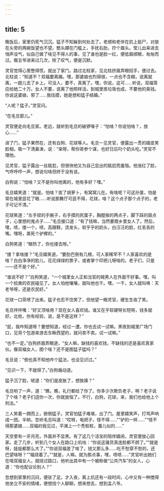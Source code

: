 ```yaml
---
---
---
```

title: 5
---



晚饭后，家里仍死气沉沉。猛子不知躲到何处去了。老顺和老伴在炕上挺尸，对放在头旁的两碗饭望也不望。憨头蹲在门槛上，手抚右肋，拧个眉头。莹儿出来进去悄声没气，似自己做了啥见不得人的事，见了谁也是脸一红，便低眉顺眼，匆匆而过。瘸五爷进来过几次，除了叹气，便是沉默。

灵官觉得心里憋得慌，就出了家门。路过北柱家，见北柱挤眉弄眼招手，便过去。北柱说：“知道不？双福要离婚。嘿，那婆娘也烈得很，一点也不含糊，说离就离，一趟儿去了乡上。可没人，要不，真离了。嘿，你说，这可……听说，双福答应给她二十万。女人不要，说离了他照样活。到城里拣垃圾也成，不要他的臭钱。你说这婆娘，邪了……我估摸，她是想和猛子结婚。”

“人呢？猛子。”灵官问。

“在毛旦那儿。”

灵官便走向毛旦家。老远，就听到毛旦的破锣嗓子：“怕啥？你说怕啥？，放心……”

进了门，猛子果然在，还有白狗、花球等人。毛旦一见灵官，便露出一贯的嬉皮笑脸相，吸一下清鼻涕，说：“来呀，帮你哥参个谋，也好日后叼个奶头吃。”灵官不理他。

见灵官，猛子露出一丝尴尬，但很快他又为自己显出的尴尬而羞恼。他涨红了脸，气呼呼哼一声，想说句啥但终于没有说。

白狗说：“怕啥？又不是你叫他离的，他有多好？嘿。”

毛旦嬉笑道：“就是。怕啥？拔了胡萝卜，有窝窝儿在。有啥呢？可这孙蛋，怕是常在城里逛花了眼……听说那舞厅可逛不得，花球，啥？这个点子那个点子的，老子可记不清。”

花球笑道：“左手捏的手腕子，右手摸的尻蛋子，胸膛挨的两点子，脚下踩的鼓点子，心里想的鬼点子……”毛旦接口道：“有了钱嘛，当然要蹬乡里女人了。然后，嘿，啧，搂一个，啧，高跟鞋，烫发头，软乎乎的奶头，白汪汪的脸，红丢丢的嘴。嘿呀，美死个驴撵的。”

白狗笑道：“眼热了，你也搂去呀。”

“搂？拿啥搂？”毛旦嬉笑道，“要肋巴倒有几根，可人家稀罕不？人家喜欢的是啥？白白净净的脸儿，花花绿绿的票子，或者掌个印把儿呀啥的。老子们，只是——还不是个好。”

“谁说不好？”白狗笑道，“一个城里女人正和当官的贼男人在外面干好事。嘿，叫一个拾粪的农民碰见了。女人怕他嚷嚷，就叫他也干。嘿，一干，女人就叫唤：天老爷呀，还是农民好。”

花球一口茶喷了出来。猛子也忍不住笑了，但他望一眼灵官，硬生生收了笑。

毛旦拌拌嘴：“好又顶啥用？现在女人喜欢钱。谁又在乎软硬呀长短呀，钱多就好。北柱，你有经验，说，是不是这样？”

“屁，我咋知道呀？要想知道，经过一遭。你也去试一试嘛。黑夜到城里广场门口，见背个包游来游去东瞅西望的，就问卖不卖。试一试嘛。”

“也不一定。”白狗挤眉弄眼道，“女人嘛，缺钱的喜欢钱，不缺钱的还是喜欢真家伙。像双福女人，图个啥？还不是图猛子猛吗？”

毛旦说：“倒也真不知他咋个猛法，也没见识过。”

“见识一下，不就得了。”白狗煽动道。

猛子沉了脸，唬道：“你们是皮胀了，想挨揍？”

毛旦哟了一声，道：“瞧，瞧，礼行都给了你了。你多少次欺负老子，啊？老子说了个啥？老子们逗你一次，你就放恼了。不行，白狗，花球，来，我们也给他上个刑法。”

三人笑着一拥而上，掀倒猛子。灵官怕猛子难堪，出了门。屋里嬉笑声，打骂声响成一团。半晌，忽听毛旦叫道：“哎呀，电把子，怪不得……”“驴的一样……”“怪不得那婆娘……双福的我见过，平滩上一个秃桩桩，蚕儿似的……”

天空里有一牙月亮，外面并不显黑。有了这几个活宝的陪伴嬉闹，灵官便放心回家。走了几步，听到几个女人在路口上叽咕：“你说这骚货真连脸都不顾了。”“就是呀，娃娃都那么大了。”“你说双福差了啥了，钱又那么多……吃不愁穿不愁的，还巴望啥呀？”“福烧着了。”“就是，人嘛。就为那点事，嘿，啧啧……”灵官听出她们在喧双福女人，就绕过路口，他听出其中有一个被称做“公共汽车”的女人，心道：“你也配议论别人？”

忽想到家里的沉闷，便驻了足。才入夜，离上炕还有一段时间，心中又有一种搅得他坐立不安的情绪，便想找个人聊聊。想来想去，想到孟八爷。
